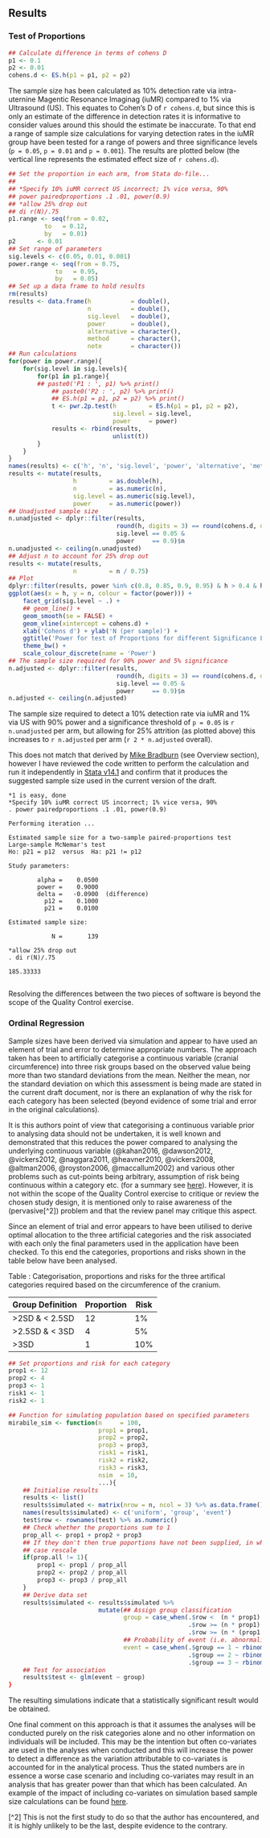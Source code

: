 ## Results

### Test of Proportions

```r
## Calculate difference in terms of cohens D
p1 <- 0.1
p2 <- 0.01
cohens.d <- ES.h(p1 = p1, p2 = p2)

```

The sample size has been calculated as 10% detection rate via intra-uternine Magentic Resonance Imaginag (iuMR) compared to 1% via Ultrasound (US).  This equates to Cohen's D of `r cohens.d`, but since this is only an estimate of the difference in detection rates it is informative to consider values around this should the estimate be inaccurate.  To that end a range of sample size calculations for varying detection rates in the iuMR group have been tested for a range of powers and three significance levels (`p = 0.05`, `p = 0.01` and `p = 0.001`).  The results are plotted below (the vertical line represents the estimated effect size of `r cohens.d`).

```r
## Set the proportion in each arm, from Stata do-file...
##
## *Specify 10% iuMR correct US incorrect; 1% vice versa, 90%
## power pairedproportions .1 .01, power(0.9)
## *allow 25% drop out
## di r(N)/.75
p1.range <- seq(from = 0.02,
          to   = 0.12,
          by   = 0.01)
p2      <- 0.01
## Set range of parameters
sig.levels <- c(0.05, 0.01, 0.001)
power.range <- seq(from = 0.75,
             to   = 0.95,
             by   = 0.05)
## Set up a data frame to hold results
rm(results)
results <- data.frame(h           = double(),
                      n           = double(),
                      sig.level   = double(),
                      power       = double(),
                      alternative = character(),
                      method      = character(),
                      note        = character())
## Run calculations
for(power in power.range){
    for(sig.level in sig.levels){
        for(p1 in p1.range){
        ## paste0('P1 : ', p1) %>% print()
            ## paste0('P2 : ', p2) %>% print()
            ## ES.h(p1 = p1, p2 = p2) %>% print()
            t <- pwr.2p.test(h         = ES.h(p1 = p1, p2 = p2),
                             sig.level = sig.level,
                             power     = power)
            results <- rbind(results,
                             unlist(t))
        }
    }
}
names(results) <- c('h', 'n', 'sig.level', 'power', 'alternative', 'method', 'note')
results <- mutate(results,
                  h         = as.double(h),
                  n         = as.numeric(n),
                  sig.level = as.numeric(sig.level),
                  power     = as.numeric(power))
## Unadjusted sample size
n.unadjusted <- dplyr::filter(results,
                              round(h, digits = 3) == round(cohens.d, digits = 3) &
                              sig.level == 0.05 &
                              power     == 0.9)$n
n.unadjusted <- ceiling(n.unadjusted)
## Adjust n to account for 25% drop out
results <- mutate(results,
                  n         = n / 0.75)
## Plot
dplyr::filter(results, power %in% c(0.8, 0.85, 0.9, 0.95) & h > 0.4 & h < 0.5) %>%
ggplot(aes(x = h, y = n, colour = factor(power))) +
    facet_grid(sig.level ~ .) +
    ## geom_line() +
    geom_smooth(se = FALSE) +
    geom_vline(xintercept = cohens.d) +
    xlab('Cohens d') + ylab('N (per sample)') +
    ggtitle('Power for test of Proportions for different Significance Levels') +
    theme_bw() +
    scale_colour_discrete(name = 'Power')
## The sample size required for 90% power and 5% significance
n.adjusted <- dplyr::filter(results,
                              round(h, digits = 3) == round(cohens.d, digits = 3) &
                              sig.level == 0.05 &
                              power     == 0.9)$n
n.adjusted <- ceiling(n.adjusted)

```

The sample size required to detect a 10% detection rate via iuMR and 1% via US with 90% power and a significance threshold of `p = 0.05` is `r n.unadjusted` per arm, but allowing for 25% attrition (as plotted above) this increases to `r n.adjusted` per arm (`r 2 * n.adjusted` overall).

\pagebreak

This does not match that derived by [Mike Bradburn](mailto:m.bradburn@sheffield.ac.uk) (see Overview section), however I have reviewed the code written to perform the calculation and run it independently in [Stata v14.1](https://www.stata.com/) and confirm that it produces the suggested sample size used in the current version of the draft.

```
*1 is easy, done
*Specify 10% iuMR correct US incorrect; 1% vice versa, 90%
. power pairedproportions .1 .01, power(0.9)

Performing iteration ...

Estimated sample size for a two-sample paired-proportions test
Large-sample McNemar's test
Ho: p21 = p12  versus  Ha: p21 != p12

Study parameters:

        alpha =    0.0500
        power =    0.9000
        delta =   -0.0900  (difference)
          p12 =    0.1000
          p21 =    0.0100

Estimated sample size:

            N =       139

*allow 25% drop out
. di r(N)/.75

185.33333


```

Resolving the differences between the two pieces of software is beyond the scope of the Quality Control exercise.


### Ordinal Regression

Sample sizes have been derived via simulation and appear to have used an element of trial and error to determine appropriate numbers.  The approach taken has been to artificially categorise a continuous variable (cranial circumference) into three risk groups based on the observed value being more than two standard deviations from the mean.  Neither the mean, nor the standard deviation on which this assessment is being made are stated in the current draft document, nor is there an explanation of why the risk for each category has been selected (beyond evidence of some trial and error in the original calculations).

It is this authors point of view that categorising a continuous variable prior to analysing data should not be undertaken, it is well known and demonstrated that this reduces the power compared to analysing the underlying continuous variable (@kahan2016, @dawson2012, @vickers2012, @naggara2011, @heavner2010, @vickers2008, @altman2006, @royston2006, @maccallum2002) and various other problems such as cut-points being arbitrary, assumption of risk being continuous within a category etc. (for a summary see [here](http://biostat.mc.vanderbilt.edu/wiki/Main/CatContinuous)).  However, it is not within the scope of the Quality Control exercise to critique or review the chosen study design, it is mentioned only to raise awareness of the (pervasive[^2]) problem and that the review panel may critique this aspect.

Since an element of trial and error appears to have been utilised to derive optimal allocation to the three artificial categories and the risk associated with each only the final parameters used in the application have been checked.  To this end the categories, proportions and risks shown in the table below have been analysed.

Table : Categorisation, proportions and risks for the three artifical categories required based on the circumference of the cranium.

| Group Definition | Proportion | Risk |
|------------------|------------|------|
| >2SD   & < 2.5SD | 12         | 1%   |
| >2.5SD & < 3SD   | 4          | 5%   |
| >3SD             | 1          | 10%  |


```r
## Set proportions and risk for each category
prop1 <- 12
prop2 <- 4
prop3 <- 1
risk1 <- 1
risk2 <- 1

## Function for simulating population based on specified parameters
mirabile_sim <- function(n     = 100,
                         prop1 = prop1,
                         prop2 = prop2,
                         prop3 = prop3,
                         risk1 = risk1,
                         risk2 = risk2,
                         risk3 = risk3,
                         nsim  = 10,
                         ...){
    ## Initialise results
    results <- list()
    results$simulated <- matrix(nrow = n, ncol = 3) %>% as.data.frame()
    names(results$simulated) <- c('uniform', 'group', 'event')
    test$row <- rownames(test) %>% as.numeric()
    ## Check whether the proportions sum to 1
    prop_all <- prop1 + prop2 + prop3
    ## If they don't then true poportions have not been supplied, in which
    ## case rescale
    if(prop.all != 1){
        prop1 <- prop1 / prop_all
        prop2 <- prop2 / prop_all
        prop3 <- prop3 / prop_all
    }
    ## Derive data set
    results$simulated <- results$simulated %>%
                         mutate(## Assign group classification
                                group = case_when(.$row <  (n * prop1) ~ 1,
                                                  .$row >= (n * prop1) & .$row < (n * (prop1 + prop2)) ~ 2,
                                                  .$row >= (n * (prop1 + prop2))] ~ 3),
                                ## Probability of event (i.e. abnormality) *within* group
                                event = case_when(.$group == 1 ~ rbinom(n = n, p = risk1, size = 1),
                                                  .$group == 2 ~ rbinom(n = n, p = risk2, size = 1),
                                                  .$group == 3 ~ rbinom(n = n, p = risk3, size = 1))
    ## Test for association
    results$test <- glm(event ~ group)
}

```

The resulting simulations indicate that a statistically significant result would be obtained.

One final comment on this approach is that it assumes the analyses will be conducted purely on the risk categories alone and no other information on individuals will be included.  This may be the intention but often co-variates are used in the analyses when conducted and this will increase the power to detect a difference as the variation attributable to co-variates is accounted for in the analytical process.  Thus the stated numbers are in essence a worse case scenario and including co-variates may result in an analysis that has greater power than that which has been calculated.  An example of the impact of including co-variates on simulation based sample size calculations can be found [here](http://egap.org/content/power-analysis-simulations-r).

[^2] This is not the first study to do so that the author has encountered, and it is highly unlikely to be the last, despite evidence to the contrary.
